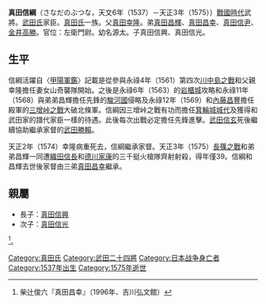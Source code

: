  
'''真田信綱'''（さなだのぶつな，天文6年（1537）－天正3年（1575））[[战国时代_(日本)|戰國時代]]武將。[[武田氏|武田氏]]家臣。[[真田氏|真田氏]]一族。父[[真田幸隆|真田幸隆]]。弟[[真田昌輝|真田昌輝]]、[[真田昌幸|真田昌幸]]、[[真田信尹|真田信尹]]、[[金井高勝|金井高勝]]。官位：左衛門尉。幼名源太。子真田信興、真田信光。
== 生平 ==
信綱活躍自〈[[甲陽軍鑑|甲陽軍鑑]]〉記載是從參與永祿4年（1561）第四次[[川中島之戰|川中島之戰]]和父親幸隆擔任妻女山奇襲隊開始。之後是永祿6年（1563）的[[岩櫃城|岩櫃城]]攻略和永祿11年（1568）與弟弟昌輝擔任先鋒的[[駿河國|駿河國]]侵略及永祿12年（1569）和[[內藤昌豐|內藤昌豐]]擔任殿軍的[[三增峠之戰|三增峠之戰]]大破北條軍。信綱因三增峠之戰有功而擔任[[箕輪城|箕輪城]][[城代|城代]]及獲得和武田家的譜代家臣一樣的待遇。此後每次出戰必定擔任先鋒進擊。[[武田信玄|武田信玄]]死後繼續協助繼承家督的[[武田勝賴|武田勝賴]]。

天正2年（1574）幸隆病重死去，信綱繼承家督。天正3年（1575）[[長篠之戰|長篠之戰]]和弟弟昌輝一同遭[[織田信長|織田信長]]和[[德川家康|德川家康]]的三千挺火槍隊齊射射殺，得年僅39。信綱和昌輝去世後家督由三弟[[真田昌幸|真田昌幸]]繼承。

== 親屬 ==
*長子：[[真田信興|真田信興]]
*次子：[[真田信光|真田信光]]
<ref>柴辻俊六『真田昌幸』（1996年、吉川弘文館）
</ref>。
{{信濃真田氏當主}}
[[Category:真田氏|Category:真田氏]]
[[Category:武田二十四將|Category:武田二十四將]]
[[Category:日本战争身亡者|Category:日本战争身亡者]]
[[Category:1537年出生|Category:1537年出生]]
[[Category:1575年逝世|Category:1575年逝世]]